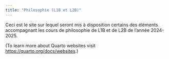 ```yaml
---
title: "Philosophie (L1B et L2B)"
---
```


Ceci est le site sur lequel seront mis à disposition certains des éléments accompagnant les cours de philosophie de L1B et de L2B de l'année 2024-2025.

(To learn more about Quarto websites visit <https://quarto.org/docs/websites>.)
